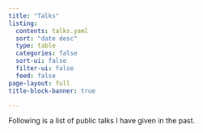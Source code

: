 ```yaml
---
title: "Talks"
listing:
  contents: talks.yaml
  sort: "date desc"
  type: table
  categories: false
  sort-ui: false
  filter-ui: false
  feed: false
page-layout: full
title-block-banner: true

---
```


Following is a list of public talks I have given in the past.
